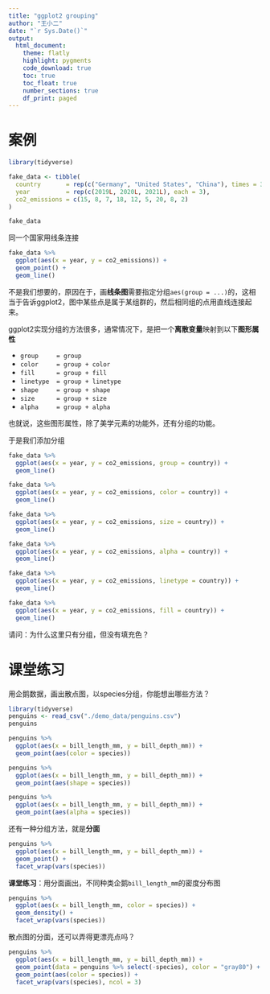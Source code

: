 ```yaml
---
title: "ggplot2 grouping"
author: "王小二"
date: "`r Sys.Date()`"
output: 
  html_document:
    theme: flatly
    highlight: pygments
    code_download: true
    toc: true
    toc_float: true
    number_sections: true
    df_print: paged
---
```



# 案例

```r
library(tidyverse)

fake_data <- tibble(
  country       = rep(c("Germany", "United States", "China"), times = 3),
  year          = rep(c(2019L, 2020L, 2021L), each = 3),
  co2_emissions = c(15, 8, 7, 18, 12, 5, 20, 8, 2)
)

fake_data
```

同一个国家用线条连接
```r
fake_data %>%
  ggplot(aes(x = year, y = co2_emissions)) +
  geom_point() +
  geom_line()
```

不是我们想要的，原因在于，画**线条图**需要指定分组`aes(group = ...)`的，这相当于告诉ggplot2，图中某些点是属于某组群的，然后相同组的点用直线连接起来。

ggplot2实现分组的方法很多，通常情况下，是把一个**离散变量**映射到以下**图形属性**

- `group     = group`
- `color     = group + color`
- `fill      = group + fill`
- `linetype  = group + linetype` 
- `shape     = group + shape`
- `size      = group + size`
- `alpha     = group + alpha`

也就说，这些图形属性，除了美学元素的功能外，还有分组的功能。

于是我们添加分组
```r
fake_data %>%
  ggplot(aes(x = year, y = co2_emissions, group = country)) +
  geom_line()
```


```r
fake_data %>%
  ggplot(aes(x = year, y = co2_emissions, color = country)) +
  geom_line()
```



```r
fake_data %>%
  ggplot(aes(x = year, y = co2_emissions, size = country)) +
  geom_line()
```



```r
fake_data %>%
  ggplot(aes(x = year, y = co2_emissions, alpha = country)) +
  geom_line()
```



```r
fake_data %>%
  ggplot(aes(x = year, y = co2_emissions, linetype = country)) +
  geom_line()
```



```r
fake_data %>%
  ggplot(aes(x = year, y = co2_emissions, fill = country)) +
  geom_line()
```

请问：为什么这里只有分组，但没有填充色？





# 课堂练习

用企鹅数据，画出散点图，以species分组，你能想出哪些方法？

```r
library(tidyverse)
penguins <- read_csv("./demo_data/penguins.csv")
penguins
```



```r
penguins %>%
  ggplot(aes(x = bill_length_mm, y = bill_depth_mm)) +
  geom_point(aes(color = species))
```



```r
penguins %>%
  ggplot(aes(x = bill_length_mm, y = bill_depth_mm)) +
  geom_point(aes(shape = species))
```


```r
penguins %>%
  ggplot(aes(x = bill_length_mm, y = bill_depth_mm)) +
  geom_point(aes(alpha = species))
```



还有一种分组方法，就是**分面**
```r
penguins %>%
  ggplot(aes(x = bill_length_mm, y = bill_depth_mm)) +
  geom_point() +
  facet_wrap(vars(species))
```



**课堂练习**：用分面画出，不同种类企鹅`bill_length_mm`的密度分布图

```r
penguins %>%
  ggplot(aes(x = bill_length_mm, color = species)) +
  geom_density() +
  facet_wrap(vars(species))
```



散点图的分面，还可以弄得更漂亮点吗？

```r
penguins %>%
  ggplot(aes(x = bill_length_mm, y = bill_depth_mm)) +
  geom_point(data = penguins %>% select(-species), color = "gray80") +
  geom_point(aes(color = species)) +
  facet_wrap(vars(species), ncol = 3)
```




